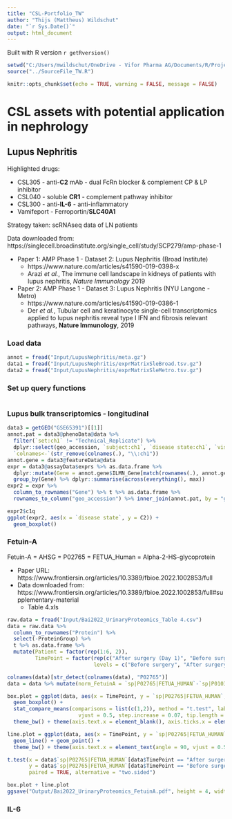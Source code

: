 ```yaml
---
title: "CSL-Portfolio_TW"
author: "Thijs (Mattheus) Wildschut"
date: "`r Sys.Date()`"
output: html_document
---
```


Built with R version `r getRversion()`

```r
setwd("C:/Users/mwildschut/OneDrive - Vifor Pharma AG/Documents/R/Projects/R_CSL-Vifor_TW/CSL_Global-RPMC")
source("../SourceFile_TW.R")

```

```r
knitr::opts_chunk$set(echo = TRUE, warning = FALSE, message = FALSE)
```

# CSL assets with potential application in nephrology

## Lupus Nephritis
Highlighted drugs:

- CSL305 - anti-**C2** mAb - dual FcRn blocker & complement CP & LP inhibitor
- CSL040 - soluble **CR1** - complement pathway inhibitor
- CSL300 - anti-**IL-6** - anti-inflammatory
- Vamifeport - Ferroportin/**SLC40A1**

Strategy taken: scRNAseq data of LN patients

Data downloaded from: https://singlecell.broadinstitute.org/single_cell/study/SCP279/amp-phase-1

- Paper 1: AMP Phase 1 - Dataset 2: Lupus Nephritis (Broad Institute) 
  - https://www.nature.com/articles/s41590-019-0398-x
  - Arazi *et al.*, The immune cell landscape in kidneys of patients with lupus nephritis, *Nature Immunology* 2019
- Paper 2: AMP Phase 1 - Dataset 3: Lupus Nephritis (NYU Langone - Metro)
  - https://www.nature.com/articles/s41590-019-0386-1
  - Der *et al.*, Tubular cell and keratinocyte single-cell transcriptomics applied to lupus nephritis reveal type I IFN and fibrosis relevant pathways, **Nature Immunology**, 2019

### Load data
```r
annot = fread("Input/LupusNephritis/meta.gz")
data1 = fread("Input/LupusNephritis/exprMatrixSleBroad.tsv.gz")
data2 = fread("Input/LupusNephritis/exprMatrixSleMetro.tsv.gz")


```

### Set up query functions
```r

```

### Lupus bulk transcriptomics - longitudinal
```r
data3 = getGEO("GSE65391")[[1]]
annot.pat = data3@phenoData@data %>%
  filter(`set:ch1` != "Technical_Replicate") %>%
  dplyr::select(geo_accession, `subject:ch1`, `disease state:ch1`, `visit:ch1`, `disease_activity:ch1`, `sledai:ch1`, `treatment_lmm1:ch1`) %>%
  `colnames<-`(str_remove(colnames(.), "\\:ch1"))
annot.gene = data3@featureData@data
expr = data3@assayData$exprs %>% as.data.frame %>%
  dplyr::mutate(Gene = annot.gene$ILMN_Gene[match(rownames(.), annot.gene$ID)]) %>%
  group_by(Gene) %>% dplyr::summarise(across(everything(), max))
expr2 = expr %>%
  column_to_rownames("Gene") %>% t %>% as.data.frame %>%
  rownames_to_column("geo_accession") %>% inner_join(annot.pat, by = "geo_accession")

expr2$c1q
ggplot(expr2, aes(x = `disease state`, y = C2)) +
  geom_boxplot()

```

### Fetuin-A
Fetuin-A = AHSG = P02765 = FETUA_Human = Alpha-2-HS-glycoprotein

- Paper URL: https://www.frontiersin.org/articles/10.3389/fbioe.2022.1002853/full
- Data downloaded from: https://www.frontiersin.org/articles/10.3389/fbioe.2022.1002853/full#supplementary-material
  - Table 4.xls

```r
raw.data = fread("Input/Bai2022_UrinaryProteomics_Table 4.csv")
data = raw.data %>% 
  column_to_rownames("Protein") %>%
  select(-ProteinGroup) %>%
  t %>% as.data.frame %>%
  mutate(Patient = factor(rep(1:6, 2)),
         TimePoint = factor(rep(c("After surgery (Day 1)", "Before surgery"), each = 6),
                            levels = c("Before surgery", "After surgery (Day 1)")))

colnames(data)[str_detect(colnames(data), "P02765")]
data = data %>% mutate(norm_FetuinA = `sp|P02765|FETUA_HUMAN`-`sp|P01034|CYTC_HUMAN`)

box.plot = ggplot(data, aes(x = TimePoint, y = `sp|P02765|FETUA_HUMAN`, fill = TimePoint)) +
  geom_boxplot() +
  stat_compare_means(comparisons = list(c(1,2)), method = "t.test", label = "p.signif", hide.ns = TRUE, paired = TRUE,
                       vjust = 0.5, step.increase = 0.07, tip.length = 0.02) +
  theme_bw() + theme(axis.text.x = element_blank(), axis.ticks.x = element_blank()) + xlab(NULL)

line.plot = ggplot(data, aes(x = TimePoint, y = `sp|P02765|FETUA_HUMAN`, group = Patient, col = Patient)) +
  geom_line() + geom_point() +
  theme_bw() + theme(axis.text.x = element_text(angle = 90, vjust = 0.5, hjust = 1))

t.test(x = data$`sp|P02765|FETUA_HUMAN`[data$TimePoint == "After surgery (Day 1)"], 
       y = data$`sp|P02765|FETUA_HUMAN`[data$TimePoint == "Before surgery"],
       paired = TRUE, alternative = "two.sided")

box.plot + line.plot
ggsave("Output/Bai2022_UrinaryProteomics_FetuinA.pdf", height = 4, width = 7)

```

### IL-6
```r

```